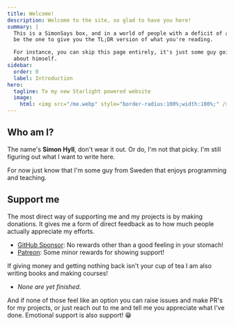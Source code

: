 ```yaml
---
title: Welcome!
description: Welcome to the site, so glad to have you here!
summary: |
  This is a SimonSays box, and in a world of people with a deficit of attention, I'll
  be the one to give you the TL;DR version of what you're reading.

  For instance, you can skip this page entirely, it's just some guy going on and on
  about himself.
sidebar:
  order: 0
  label: Introduction
hero:
  tagline: To my new Starlight powered website
  image:
    html: <img src="/me.webp" style="border-radius:100%;width:100%;" />
---
```


## Who am I?

The name's **Simon Hyll**, don't wear it out. Or do, I'm not that picky. I'm still figuring out what I want to write here.

For now just know that I'm some guy from Sweden that enjoys programming and teaching.

## Support me

The most direct way of supporting me and my projects is by making donations. It gives me a form of direct feedback as to how much people actually appreciate my efforts.

- [GitHub Sponsor](https://github.com/sponsors/simonhyll): No rewards other than a good feeling in your stomach!
- [Patreon](https://patreon.com/simonhyll): Some minor rewards for showing support!

If giving money and getting nothing back isn't your cup of tea I am also writing books and making courses!

- _None are yet finished._

And if none of those feel like an option you can raise issues and make PR's for my projects, or just reach out to me and tell me you appreciate what I've done. Emotional support is also support! 😁
